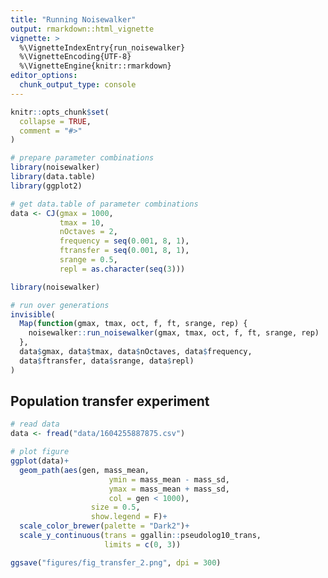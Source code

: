 ```yaml
---
title: "Running Noisewalker"
output: rmarkdown::html_vignette
vignette: >
  %\VignetteIndexEntry{run_noisewalker}
  %\VignetteEncoding{UTF-8}
  %\VignetteEngine{knitr::rmarkdown}
editor_options: 
  chunk_output_type: console
---
```


```r
knitr::opts_chunk$set(
  collapse = TRUE,
  comment = "#>"
)
```

```r
# prepare parameter combinations
library(noisewalker)
library(data.table)
library(ggplot2)

# get data.table of parameter combinations
data <- CJ(gmax = 1000,
           tmax = 10,
           nOctaves = 2, 
           frequency = seq(0.001, 8, 1),
           ftransfer = seq(0.001, 8, 1),
           srange = 0.5,
           repl = as.character(seq(3)))
```


```r
library(noisewalker)

# run over generations
invisible(
  Map(function(gmax, tmax, oct, f, ft, srange, rep) {
    noisewalker::run_noisewalker(gmax, tmax, oct, f, ft, srange, rep)
  }, 
  data$gmax, data$tmax, data$nOctaves, data$frequency,
  data$ftransfer, data$srange, data$repl)
)
```

## Population transfer experiment

```r
# read data
data <- fread("data/1604255887875.csv")
```

```r
# plot figure
ggplot(data)+
  geom_path(aes(gen, mass_mean,
                      ymin = mass_mean - mass_sd,
                      ymax = mass_mean + mass_sd,
                      col = gen < 1000),
                  size = 0.5,
                  show.legend = F)+
  scale_color_brewer(palette = "Dark2")+
  scale_y_continuous(trans = ggallin::pseudolog10_trans,
                     limits = c(0, 3))

ggsave("figures/fig_transfer_2.png", dpi = 300)
```

